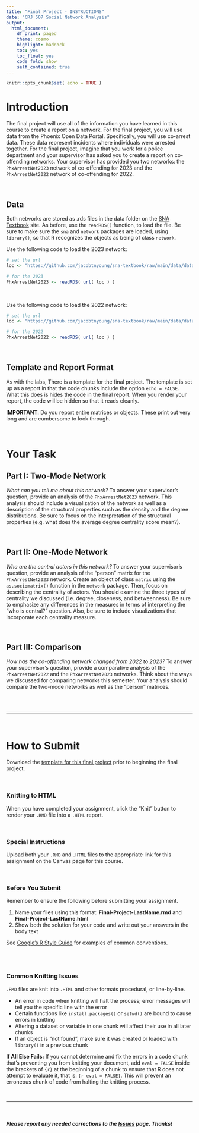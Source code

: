 ```yaml
---
title: "Final Project - INSTRUCTIONS"
date: "CRJ 507 Social Network Analysis"
output: 
  html_document:
    df_print: paged
    theme: cosmo
    highlight: haddock
    toc: yes
    toc_float: yes
    code_fold: show
    self_contained: true
---
```



<style>
body {
text-align: left}
</style>


```r
knitr::opts_chunk$set( echo = TRUE )
```

# Introduction

The final project will use all of the information you have learned in this course to create a report on a network. For the final project, you will use data from the Phoenix Open Data Portal. Specifically, you will use co-arrest data. These data represent incidents where individuals were arrested together. For the final project, imagine that you work for a police department and your supervisor has asked you to create a report on co-offending networks. Your supervisor has provided you two networks: the `PhxArrestNet2023` network of co-offending for 2023 and the `PhxArrestNet2022` network of co-offending for 2022.

<br>

## Data

Both networks are stored as .rds files in the data folder on the [SNA Textbook](https://github.com/jacobtnyoung/sna-textbook/tree/main/data) site. As before, use the `readRDS()` function, to load the file. Be sure to make sure the `sna` and `network` packages are loaded, using `library()`, so that R recognizes the objects as being of class `network`.

Use the following code to load the 2023 network:

```r

# set the url
loc <- "https://github.com/jacobtnyoung/sna-textbook/raw/main/data/data-PHX-arrest-2023-net.rds"

# for the 2023
PhxArrestNet2023 <- readRDS( url( loc ) )

```

<br>

Use the following code to load the 2022 network:

```r

# set the url
loc <- "https://github.com/jacobtnyoung/sna-textbook/raw/main/data/data-PHX-arrest-2022-net.rds"

# for the 2022
PhxArrestNet2022 <- readRDS( url( loc ) )

```

<br>

## Template and Report Format

As with the labs, There is a template for the final project. The template is set up as a report in that the code chunks include the option `echo = FALSE`. What this does is hides the code in the final report. When you render your report, the code will be hidden so that it reads cleanly.

**IMPORTANT**: Do you report entire matrices or objects. These print out very long and are cumbersome to look through.

<br>

# Your Task

## Part I: Two-Mode Network

*What can you tell me about this network?* To answer your supervisor's question, provide an analysis of the `PhxArrestNet2023` network. This analysis should include a visualization of the network as well as a description of the structural properties such as the density and the degree distributions. Be sure to focus on the interpretation of the structural properties (e.g. what does the average degree centrality score mean?).

<br>

## Part II: One-Mode Network

*Who are the central actors in this network?* To answer your supervisor's question, provide an analysis of the "person" matrix for the `PhxArrestNet2023` network. Create an object of class `matrix` using the `as.sociomatrix()` function in the `network` package. Then, focus on describing the centrality of actors. You should examine the three types of centrality we discussed (i.e. degree, closeness, and betweenness). Be sure to emphasize any differences in the measures in terms of interpreting the "who is central?" question. Also, be sure to include visualizations that incorporate each centrality measure.

<br>

## Part III: Comparison

*How has the co-offending network changed from 2022 to 2023?* To answer your supervisor's question, provide a comparative analysis of the `PhxArrestNet2022` and the `PhxArrestNet2023` networks. Think about the ways we discussed for comparing networks this semester. Your analysis should compare the two-mode networks as well as the "person" matrices. 

<br>
<br>

____

<br>

# How to Submit

Download the [template for this final project](../labs/templates/final-project-LastName.zip?raw=true) prior to beginning the final project. 

<br>

### Knitting to HTML

When you have completed your assignment, click the "Knit" button to render your `.RMD` file into a `.HTML` report.

<br>

### Special Instructions

Upload both your `.RMD` and `.HTML` files to the appropriate link for this assignment on the Canvas page for this course.

<br>

### Before You Submit

Remember to ensure the following before submitting your assignment.

1. Name your files using this format: **Final-Project-LastName.rmd** and **Final-Project-LastName.html**
2. Show both the solution for your code and write out your answers in the body text 

See [Google's R Style Guide](https://google.github.io/styleguide/Rguide.xml) for examples of common conventions.

<br>
<br>

### Common Knitting Issues

`.RMD` files are knit into `.HTML` and other formats procedural, or line-by-line.

* An error in code when knitting will halt the process; error messages will tell you the specific line with the error
* Certain functions like `install.packages()` or `setwd()` are bound to cause errors in knitting 
* Altering a dataset or variable in one chunk will affect their use in all later chunks
* If an object is "not found", make sure it was created or loaded with `library()` in a previous chunk

**If All Else Fails:** If you cannot determine and fix the errors in a code chunk that's preventing you from knitting your document, add `eval = FALSE` inside the brackets of `{r}` at the beginning of a chunk to ensure that R does not attempt to evaluate it, that is: `{r eval = FALSE}`. This will prevent an erroneous chunk of code from halting the knitting process.  

<br>

----

<br>

##### ***Please*** report any needed corrections to the [Issues](https://github.com/Watts-College/crj-507-template/issues) page. Thanks!

<br>
<br>